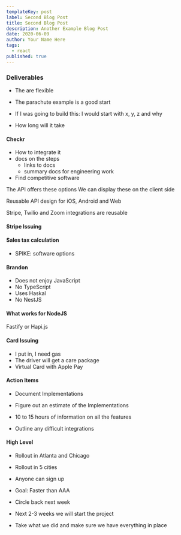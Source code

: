 ```yaml
---
templateKey: post
label: Second Blog Post
title: Second Blog Post
description: Another Example Blog Post
date: 2020-06-09
author: Your Name Here
tags:
  - react
published: true
---
```


### Deliverables

- The are flexible
- The parachute example is a good start

- If I was going to build this: I would start with x, y, z and why
- How long will it take

#### Checkr

- How to integrate it
- docs on the steps
  - links to docs
  - summary docs for engineering work
- Find competitive software

The API offers these options
We can display these on the client side

Reusable API design for iOS, Android and Web

Stripe, Twilio and Zoom integrations are reusable

#### Stripe Issuing

#### Sales tax calculation

- SPIKE: software options

#### Brandon

- Does not enjoy JavaScript
- No TypeScript
- Uses Haskal
- No NestJS

#### What works for NodeJS

Fastify or Hapi.js

#### Card Issuing

- I put in, I need gas
- The driver will get a care package
- Virtual Card with Apple Pay

#### Action Items

- Document Implementations
- Figure out an estimate of the Implementations

- 10 to 15 hours of information on all the features
- Outline any difficult integrations

#### High Level

- Rollout in Atlanta and Chicago
- Rollout in 5 cities
- Anyone can sign up

- Goal: Faster than AAA

- Circle back next week

- Next 2-3 weeks we will start the project
- Take what we did and make sure we have everything in place
